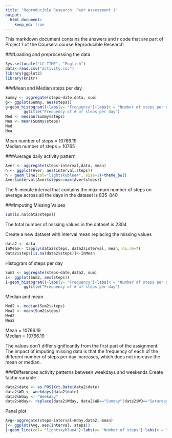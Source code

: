 ---
title: "Reproducible Research: Peer Assessment 1"
output: 
  html_document:
    keep_md: true
---

This markdown document contains the answers and r code that are part of Project 1 of the Coursera course Reproducible Research 

###Loading and preprocessing the data
```{r}
Sys.setlocale("LC_TIME", "English")
data<-read.csv("activity.csv")
library(ggplot2)
library(knitr)
```

###Mean and Median steps per day
```{r}
Summy <- aggregate(steps~date,data, sum)
g<- ggplot(Summy, aes(steps))
g+geom_histogram()+labs(y= "Frequency")+labs(x = "Number of steps per day")+
        ggtitle("Frequency of # of steps per day") 
Med <- median(Summy$steps)
Mea <- mean(Summy$steps)
Med
Mea
```
Mean number of steps = 10766.19  
Median number of steps = 10765

###Average daily activity pattern
```{r}
Aver <- aggregate(steps~interval,data, mean)
h <- ggplot(Aver, aes(interval,steps))
h + geom_line(col="lightskyblue4", size=1)+theme_bw()
Aver$interval[Aver$steps==max(Aver$steps)]
```
The 5-minute interval that contains the maximum number of steps on average across all the days in the dataset is 835-840

###Imputing Missing Values
```{r}
sum(is.na(data$steps))
```
The total number of missing values in the dataset is 2304

Create a new dataset with interval mean replacing the missing values
```{r} 
data2 <- data
InMean<- tapply(data2$steps, data2$interval, mean, na.rm=T)
data2$steps[is.na(data2$steps)]<-InMean
```

Histogram of steps per day
```{r}
Sum2 <- aggregate(steps~date,data2, sum)
i<- ggplot(Sum2, aes(steps))
i+geom_histogram()+labs(y= "Frequency")+labs(x = "Number of steps per day")+
        ggtitle("Frequency of # of steps per day") 

```

Median and mean
```{r}
Med2 <- median(Sum2$steps)
Mea2 <- mean(Sum2$steps)
Med2
Mea2
```
Mean = 10766.19  
Median = 10766.19

The values don't differ significantly from the first part of the assignment. The impact of imputing missing data is that the frequency of each of the different number of steps per day increases, which does not increase the mean or median.

###Differences activity patterns between weekdays and weekends 
Create factor variable
```{r}
data2$date <- as.POSIXct.Date(data2$date)
data2$WD <- weekdays(data2$date)
data2$Wday <- "Weekday"
data2$Wday<- replace(data2$Wday, data2$WD=="Sunday"|data2$WD=="Saturday", "Weekend")
```
Panel plot
```{r}
Avg<-aggregate(steps~interval+Wday,data2, mean)
j<- ggplot(Avg, aes(interval, steps))
j+geom_line(col= "lightskyblue4")+labs(y= "Number of steps")+labs(x = "Interval")+facet_grid(vars(Avg$Wday)) 
```

```{r}

```
